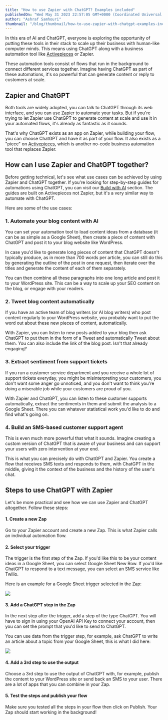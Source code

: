 ```yaml
---
title: "How to use Zapier with ChatGPT? Examples included"
publishedOn: "Wed May 31 2023 22:57:05 GMT+0000 (Coordinated Universal Time)"
author: "Ashraf Samhouri"
thumbnail: "/blog/thumbnail/how-to-use-zapier-with-chatgpt-examples-included.png"
---
```


In this era of AI and ChatGPT, everyone is exploring the opportunity of putting these tools in their stack to scale up their business with human-like computer minds. This means using ChatGPT along with a business automation tool like [Activepieces](https://cloud.activepieces.com/sign-up) or Zapier.

These automation tools consist of flows that run in the background to connect different services together. Imagine having ChatGPT as part of these automations, it's so powerful that can generate content or reply to customers at scale.

Zapier and ChatGPT
------------------

Both tools are widely adopted, you can talk to ChatGPT through its web interface, and you can use Zapier to automate your tasks. But if you're trying to let Zapier use ChatGPT to generate content at scale and use it in your automated flows, it's already as fantastic as it sounds.

That's why ChatGPT exists as an app on Zapier, while building your flow, you can choose ChatGPT and have it as part of your flow. It also exists as a "piece" on [Activepieces](https://cloud.activepieces.com/sign-up), which is another no-code business automation tool that replaces Zapier.

How can I use Zapier and ChatGPT together?
------------------------------------------

Before getting technical, let's see what use cases can be achieved by using Zapier and ChatGPT together. If you're looking for step-by-step guides for automations using ChatGPT, you can visit our [Build with AI](https://www.activepieces.com/build-with-ai) section. The guides are built on Activepieces not Zapier, but it's a very similar way to automate with ChatGPT.

Here are some of the use cases:

### 1\. Automate your blog content with AI

You can set your automation tool to load content ideas from a database (it can be as simple as a Google Sheet), then create a piece of content with ChatGPT and post it to your blog website like WordPress.

In case you'd like to generate long pieces of content that ChatGPT doesn't typically produce, as in more than 700 words per article, you can still do this by generating the outline of the post in one request, then iterate over the titles and generate the content of each of them separately.

You can then combine all these paragraphs into one long article and post it to your WordPress site. This can be a way to scale up your SEO content on the blog, or engage with your readers.

### 2\. Tweet blog content automatically

If you have an active team of blog writers (or AI blog writers) who post content regularly to your WordPress website, you probably want to put the word out about these new pieces of content, automatically.

With Zapier, you can listen to new posts added to your blog then ask ChatGPT to put them in the form of a Tweet and automatically Tweet about them. You can also include the link of the blog post. Isn't that already engaging?

### 3\. Extract sentiment from support tickets

If you run a customer service department and you receive a whole lot of support tickets everyday, you might be misinterpreting your customers, you don't want some anger go unnoticed, and you don't want to think you're doing a miserable job while your customers are proud of you.

With Zapier and ChatGPT, you can listen to these customer supports automatically, extract the sentiments in them and submit the analysis to a Google Sheet. There you can whatever statistical work you'd like to do and find what's going on.

### 4\. Build an SMS-based customer support agent

This is even much more powerful that what it sounds. Imagine creating a custom version of ChatGPT that is aware of your business and can support your users with zero intervention at your end.

This is what you can precisely do with ChatGPT and Zapier. You create a flow that receives SMS texts and responds to them, with ChatGPT in the middle, giving it the context of the business and the history of the user's chat.

Steps to use ChatGPT with Zapier
--------------------------------

Let's be more practical and see how we can use Zapier and ChatGPT altogether. Follow these steps:

#### 1\. Create a new Zap

Go to your Zapier account and create a new Zap. This is what Zapier calls an individual automation flow.

#### 2\. Select your trigger

The trigger is the first step of the Zap. If you'd like this to be your content ideas in a Google Sheet, you can select Google Sheet New Row. If you'd like ChatGPT to respond to a text message, you can select an SMS service like Twilio.

Here is an example for a Google Sheet trigger selected in the Zap:

![](https://uploads-ssl.webflow.com/62c21c5254de25f99c48bdfe/647798ded189d113a23b917e_Screenshot%202023-05-31%20at%2019.57.58.png)

#### 3\. Add a ChatGPT step in the Zap

In the next step after the trigger, add a step of the type ChatGPT. You will have to sign in using your OpenAI API Key to connect your account, then you can set the prompt that you'd like to send to ChatGPT.

You can use data from the trigger step, for example, ask ChatGPT to write an article about a topic from your Google Sheet, this is what I did here:

![](https://uploads-ssl.webflow.com/62c21c5254de25f99c48bdfe/64779b31c955d9c5ca84016d_Screenshot%202023-05-31%20at%2020.07.32.png)

#### 4\. Add a 3rd step to use the output

Choose a 3rd step to use the output of ChatGPT with, for example, publish the content to your WordPress site or send back an SMS to your user. There are a lot of apps that you can combine in your Zap.

#### 5\. Test the steps and publish your flow

Make sure you tested all the steps in your flow then click on Publish. Your Zap should start working in the background!

